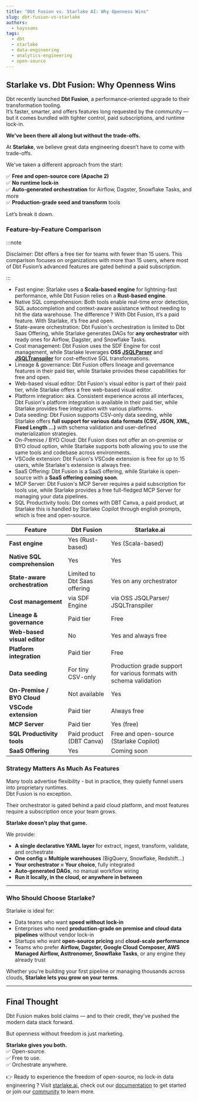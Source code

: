 ```yaml
---
title: "Dbt Fusion vs. Starlake AI: Why Openness Wins"
slug: dbt-fusion-vs-starlake
authors:
  - hayssams
tags:
  - dbt
  - starlake
  - data-engineering
  - analytics-engineering
  - open-source
---
```


## Starlake vs. Dbt Fusion: Why Openness Wins

Dbt recently launched **Dbt Fusion**, a performance-oriented upgrade to their transformation tooling.  
It’s faster, smarter, and offers features long requested by the community — but it comes bundled with tighter control, paid subscriptions, and runtime lock-in.

**We've been there all along but without the trade-offs.**


At **Starlake**, we believe great data engineering doesn’t have to come with trade-offs.

We've taken a different approach from the start:

✅ **Free and open-source core (Apache 2)**  
✅ **No runtime lock-in**  
✅ **Auto-generated orchestration** for Airflow, Dagster, Snowflake Tasks, and more  
✅ **Production-grade seed and transform** tools

Let’s break it down.


### Feature-by-Feature Comparison

:::note

Disclaimer: Dbt offers a free tier for teams with fewer than 15 users.
This comparison focuses on organizations with more than 15 users, where most of Dbt Fusion’s advanced features are gated behind a paid subscription.

:::

- Fast engine: Starlake uses a **Scala-based engine** for lightning-fast performance, while Dbt Fusion relies on a **Rust-based engine**.
- Native SQL comprehension:  Both tools enable real-time error detection, SQL autocompletion and context-aware assistance without needing to hit the data warehouse. The difference ? With Dbt Fusion, it’s a paid feature. With Starlake, it’s free and open.
- State-aware orchestration: Dbt Fusion's orchestration is limited to Dbt Saas Offering, while Starlake generates DAGs for **any orchestrator** with ready ones for Airflow, Dagster, and Snowflake Tasks.
- Cost management: Dbt Fusion uses the SDF Engine for cost management, while Starlake leverages **OSS [JSQLParser](https://github.com/JSQLParser/JSqlParser)** and **[JSQLTranspiler](https://github.com/starlake-ai/jsqltranspiler)** for cost-effective SQL transformations.
- Lineage & governance: Dbt Fusion offers lineage and governance features in their paid tier, while Starlake provides these capabilities for free and open.
- Web-based visual editor: Dbt Fusion's visual editor is part of their paid tier, while Starlake offers a free web-based visual editor.
- Platform integration: aka. Consistent experience across all interfaces, Dbt Fusion's platform integration is available in their paid tier, while Starlake provides free integration with various platforms.
- Data seeding: Dbt Fusion supports CSV-only data seeding, while Starlake offers **full support for various data formats (CSV, JSON, XML, Fixed Length ...)** with schema validation and user-defined materialization strategies.
- On-Premise / BYO Cloud: Dbt Fusion does not offer an on-premise or BYO cloud option, while Starlake supports both allowing you to use the same tools and codebase across environments.
- VSCode extension: Dbt Fusion's VSCode extension is free for up to 15 users, while Starlake's extension is always free.
- SaaS Offering: Dbt Fusion is a SaaS offering, while Starlake is open-source with a **SaaS offering coming soon**.
- MCP Server: Dbt Fusion's MCP Server requires a paid subscription for tools use, while Starlake provides a free full-fledged MCP Server for managing your data pipelines.
- SQL Productivity tools: Dbt comes with DBT Canva, a paid product, at Starlake this is handled by Starlake Copilot through english prompts, which is free and open-source.


| **Feature**                         | **Dbt Fusion**                             | **Starlake.ai**                                |
|-------------------------------------|--------------------------------------------|------------------------------------------------|
| **Fast engine**                     | Yes (Rust-based)                           | Yes (Scala-based)                              |
| **Native SQL comprehension**        | Yes                                        | Yes                                            |
| **State-aware orchestration**       | Limited to Dbt Saas offering               | Yes on any orchestrator                        |
| **Cost management**                 | via SDF Engine                             | via OSS JSQLParser/ JSQLTranspiler             |
| **Lineage & governance**            | Paid tier                                  | Free                                           |
| **Web-based visual editor**         | No                                         | Yes and always free                            |
| **Platform integration**            | Paid tier                                  | Free                                           |
| **Data seeding**                    | For tiny CSV-only                          | Production grade support for various formats with schema validation      |
| **On-Premise / BYO Cloud**          | Not available                              | Yes                                            |
| **VSCode extension**                | Paid tier                                  | Always free                                    |
| **MCP Server**                      | Paid tier                                  | Yes (free)                                     |
| **SQL Productivity tools**          | Paid product (DBT Canva)                   | Free and open-source (Starlake Copilot)        |
| **SaaS Offering**                   | Yes                                        | Coming soon              |


### Strategy Matters As Much As Features

Many tools advertise flexibility - but in practice, they quietly funnel users into proprietary runtimes.  
Dbt Fusion is no exception.

Their orchestrator is gated behind a paid cloud platform, and most features require a subscription once your team grows.

**Starlake doesn’t play that game.**

We provide:
- **A single declarative YAML layer** for extract, ingest, transform, validate, and orchestrate
- **One config = Multiple warehouses** (BigQuery, Snowflake, Redshift…)
- **Your orchestrator = Your choice**, fully integrated
- **Auto-generated DAGs**, no manual workflow wiring
- **Run it locally, in the cloud, or anywhere in between**

---

### Who Should Choose Starlake?

Starlake is ideal for:
- Data teams who want **speed without lock-in**
- Enterprises who need **production-grade on premise and cloud data pipelines** without vendor lock-in
- Startups who want **open-source pricing** and **cloud-scale performance**
- Teams who prefer **Airflow, Dagster, Google Cloud Composer, AWS Managed Airflow, Asttronomer, Snowflake Tasks**, or any engine they already trust

Whether you're building your first pipeline or managing thousands across clouds, **Starlake lets you grow on your terms**.

---

## Final Thought

Dbt Fusion makes bold claims — and to their credit, they’ve pushed the modern data stack forward.

But openness without freedom is just marketing.

**Starlake gives you both.**  
✅ Open-source.  
✅ Free to use.  
✅ Orchestrate anywhere.

👉 Ready to experience the freedom of open-source, no lock-in data engineering ?
Visit [starlake.ai](https://starlake.ai), check out our [documentation](https://docs.starlake.ai) to get started or join our [community](https://starlakeai.slack.com/join/shared_invite/zt-28vf5d49s-rnyuh70OrJjcX_2Vz2mafw) to learn more.